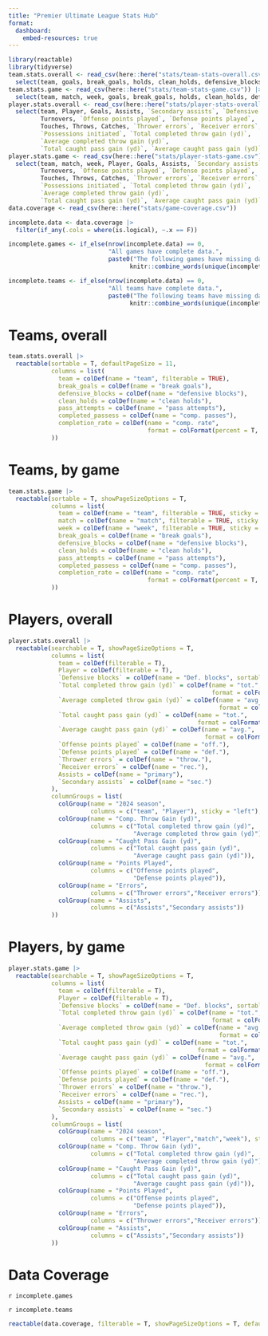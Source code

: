 ```yaml
---
title: "Premier Ultimate League Stats Hub"
format: 
  dashboard:
    embed-resources: true
---
```


```r
library(reactable)
library(tidyverse)
team.stats.overall <- read_csv(here::here("stats/team-stats-overall.csv")) |> 
  select(team, goals, break_goals, holds, clean_holds, defensive_blocks, everything())
team.stats.game <- read_csv(here::here("stats/team-stats-game.csv")) |> 
  select(team, match, week, goals, break_goals, holds, clean_holds, defensive_blocks, everything())
player.stats.overall <- read_csv(here::here("stats/player-stats-overall.csv")) |>
  select(team, Player, Goals, Assists, `Secondary assists`, `Defensive blocks`,
         Turnovers, `Offense points played`, `Defense points played`,
         Touches, Throws, Catches, `Thrower errors`, `Receiver errors`,
         `Possessions initiated`, `Total completed throw gain (yd)`,
         `Average completed throw gain (yd)`,
         `Total caught pass gain (yd)`, `Average caught pass gain (yd)`)
player.stats.game <- read_csv(here::here("stats/player-stats-game.csv")) |>
  select(team, match, week, Player, Goals, Assists, `Secondary assists`, `Defensive blocks`,
         Turnovers, `Offense points played`, `Defense points played`,
         Touches, Throws, Catches, `Thrower errors`, `Receiver errors`,
         `Possessions initiated`, `Total completed throw gain (yd)`,
         `Average completed throw gain (yd)`,
         `Total caught pass gain (yd)`, `Average caught pass gain (yd)`)
data.coverage <- read_csv(here::here("stats/game-coverage.csv"))

incomplete.data <- data.coverage |>
  filter(if_any(.cols = where(is.logical), ~.x == F))

incomplete.games <- if_else(nrow(incomplete.data) == 0,
                            "All games have complete data.",
                            paste0("The following games have missing data: ",
                                  knitr::combine_words(unique(incomplete.data$match)), "."))

incomplete.teams <- if_else(nrow(incomplete.data) == 0,
                            "All teams have complete data.",
                            paste0("The following teams have missing data: ",
                                  knitr::combine_words(unique(incomplete.data$team)), "."))
```

# Teams, overall

```r
team.stats.overall |>
  reactable(sortable = T, defaultPageSize = 11,
            columns = list(
              team = colDef(name = "team", filterable = TRUE),
              break_goals = colDef(name = "break goals"),
              defensive_blocks = colDef(name = "defensive blocks"),
              clean_holds = colDef(name = "clean holds"),
              pass_attempts = colDef(name = "pass attempts"),
              completed_passess = colDef(name = "comp. passes"),
              completion_rate = colDef(name = "comp. rate",
                                       format = colFormat(percent = T, digits = 1))
            ))
```

# Teams, by game

```r
team.stats.game |>
  reactable(sortable = T, showPageSizeOptions = T,
            columns = list(
              team = colDef(name = "team", filterable = TRUE, sticky = "left"),
              match = colDef(name = "match", filterable = TRUE, sticky = "left"),
              week = colDef(name = "week", filterable = TRUE, sticky = "left"),
              break_goals = colDef(name = "break goals"),
              defensive_blocks = colDef(name = "defensive blocks"),
              clean_holds = colDef(name = "clean holds"),
              pass_attempts = colDef(name = "pass attempts"),
              completed_passess = colDef(name = "comp. passes"),
              completion_rate = colDef(name = "comp. rate",
                                       format = colFormat(percent = T, digits = 1))
            ))
```

# Players, overall

```r
player.stats.overall |>
  reactable(searchable = T, showPageSizeOptions = T,
            columns = list(
              team = colDef(filterable = T),
              Player = colDef(filterable = T),
              `Defensive blocks` = colDef(name = "Def. blocks", sortable = T),
              `Total completed throw gain (yd)` = colDef(name = "tot.",
                                                         format = colFormat(digits = 0)),
              `Average completed throw gain (yd)` = colDef(name = "avg.",
                                                           format = colFormat(digits = 1)),
              `Total caught pass gain (yd)` = colDef(name = "tot.",
                                                     format = colFormat(digits = 0)),
              `Average caught pass gain (yd)` = colDef(name = "avg.",
                                                       format = colFormat(digits = 1)),
              `Offense points played` = colDef(name = "off."),
              `Defense points played` = colDef(name = "def."),
              `Thrower errors` = colDef(name = "throw."),
              `Receiver errors` = colDef(name = "rec."),
              Assists = colDef(name = "primary"),
              `Secondary assists` = colDef(name = "sec.")
            ),
            columnGroups = list(
              colGroup(name = "2024 season",
                       columns = c("team", "Player"), sticky = "left"),
              colGroup(name = "Comp. Throw Gain (yd)",
                       columns = c("Total completed throw gain (yd)",
                                   "Average completed throw gain (yd)")),
              colGroup(name = "Caught Pass Gain (yd)",
                       columns = c("Total caught pass gain (yd)",
                                   "Average caught pass gain (yd)")),
              colGroup(name = "Points Played",
                       columns = c("Offense points played",
                                   "Defense points played")),
              colGroup(name = "Errors",
                       columns = c("Thrower errors","Receiver errors")),
              colGroup(name = "Assists",
                       columns = c("Assists","Secondary assists"))
            ))
```

# Players, by game

```r
player.stats.game |>
  reactable(searchable = T, showPageSizeOptions = T,
            columns = list(
              team = colDef(filterable = T),
              Player = colDef(filterable = T),
              `Defensive blocks` = colDef(name = "Def. blocks", sortable = T),
              `Total completed throw gain (yd)` = colDef(name = "tot.",
                                                         format = colFormat(digits = 0)),
              `Average completed throw gain (yd)` = colDef(name = "avg.",
                                                           format = colFormat(digits = 1)),
              `Total caught pass gain (yd)` = colDef(name = "tot.",
                                                     format = colFormat(digits = 0)),
              `Average caught pass gain (yd)` = colDef(name = "avg.",
                                                       format = colFormat(digits = 1)),
              `Offense points played` = colDef(name = "off."),
              `Defense points played` = colDef(name = "def."),
              `Thrower errors` = colDef(name = "throw."),
              `Receiver errors` = colDef(name = "rec."),
              Assists = colDef(name = "primary"),
              `Secondary assists` = colDef(name = "sec.")
            ),
            columnGroups = list(
              colGroup(name = "2024 season",
                       columns = c("team", "Player","match","week"), sticky = "left"),
              colGroup(name = "Comp. Throw Gain (yd)",
                       columns = c("Total completed throw gain (yd)",
                                   "Average completed throw gain (yd)")),
              colGroup(name = "Caught Pass Gain (yd)",
                       columns = c("Total caught pass gain (yd)",
                                   "Average caught pass gain (yd)")),
              colGroup(name = "Points Played",
                       columns = c("Offense points played",
                                   "Defense points played")),
              colGroup(name = "Errors",
                       columns = c("Thrower errors","Receiver errors")),
              colGroup(name = "Assists",
                       columns = c("Assists","Secondary assists"))
            ))
```

# Data Coverage

`r incomplete.games`

`r incomplete.teams`

```r
reactable(data.coverage, filterable = T, showPageSizeOptions = T, defaultPageSize = 20)
```

